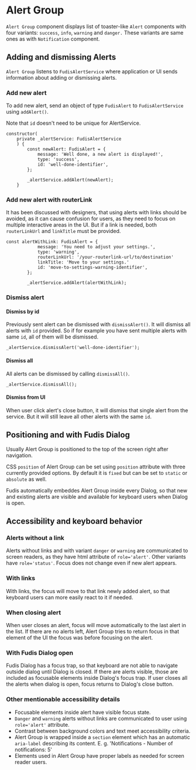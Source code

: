 


<Meta title="Components/Alert Group" />

# Alert Group

`Alert Group` component displays list of toaster-like `Alert` components with four variants: `success`, `info`, `warning` and `danger.` These variants are same ones as with `Notification` component.

## Adding and dismissing Alerts

`Alert Group` listens to `FudisAlertService` where application or UI sends information about adding or dismissing alerts.

### Add new alert

To add new alert, send an object of type `FudisAlert` to `FudisAlertService` using `addAlert()`.

Note that `id` doesn't need to be unique for AlertService. 

```
constructor(
	private _alertService: FudisAlertService
	) {
		const newAlert: FudisAlert = {
			message: 'Well done, a new alert is displayed!',
			type: 'success',
			id: 'well-done-identifier',
		};

		_alertService.addAlert(newAlert);
	}
```

### Add new alert with routerLink

It has been discussed with designers, that using alerts with links should be avoided, as it can cause confusion for users, as they need to focus on multiple interactive areas in the UI. But if a link is needed, both `routerLinkUrl` and `linkTitle` must be provided.

```
const alertWithLink: FudisAlert = {
			message: 'You need to adjust your settings.',
			type: 'warning',
			routerLinkUrl: '/your-routerlink-url/to/destination'
			linkTitle: 'Move to your settings.'
			id: 'move-to-settings-warning-identifier',
		};

		_alertService.addAlert(alertWithLink);
```

### Dismiss alert

#### Dismiss by id

Previously sent alert can be dismissed with `dismissAlert()`. It will dismiss all alerts with `id` provided. So if for example you have sent multiple alerts with same `id`, all of them will be dismissed.

```
_alertService.dismissAlert('well-done-identifier');
```

#### Dismiss all

All alerts can be dismissed by calling `dismissAll()`.

```
_alertService.dismissAll();
```

#### Dismiss from UI

When user click alert's close button, it will dismiss that single alert from the service. But it will still leave all other alerts with the same `id`.

## Positioning and with Fudis Dialog

Usually Alert Group is positioned to the top of the screen right after navigation.

CSS `position` of Alert Group can be set using `position` attribute with three currently provided options. By default it is `fixed` but can be set to `static` or `absolute` as well.

Fudis automatically embeddes Alert Group inside every Dialog, so that new and existing alerts are visible and available for keyboard users when Dialog is open.

## Accessibility and keyboard behavior

### Alerts without a link

Alerts without links and with variant `danger` or `warning` are communicated to screen readers, as they have html attribute of `role='alert'`. Other variants have `role='status'`. Focus does not change even if new alert appears.

### With links

With links, the focus will move to that link newly added alert, so that keyboard users can more easily react to it if needed.

### When closing alert

When user closes an alert, focus will move automatically to the last alert in the list. If there are no alerts left, Alert Group tries to return focus in that element of the UI the focus was before focusing on the alert.

### With Fudis Dialog open

Fudis Dialog has a focus trap, so that keyboard are not able to navigate outside dialog until Dialog is closed. If there are alerts visible, those are included as focusable elements inside Dialog's focus trap. If user closes all the alerts when dialog is open, focus returns to Dialog's close button.

### Other mentionable accessibility details

- Focusable elements inside alert have visible focus state.
- `Danger` and `warning` alerts without links are communicated to user using `role='alert'` attribute.
- Contrast between background colors and text meet accessibility criteria.
- Alert Group is wrapped inside a `section` element which has an automatic `aria-label` describing its content. E. g. 'Notifications - Number of notifications: 5'
- Elements used in Alert Group have proper labels as needed for screen reader users.

<ArgTypes of={AlertGroupComponent} />
